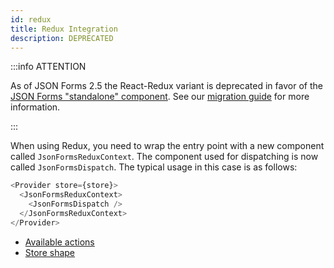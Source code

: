 ```yaml
---
id: redux
title: Redux Integration
description: DEPRECATED
---
```


:::info ATTENTION

As of JSON Forms 2.5 the React-Redux variant is deprecated in favor of the [JSON Forms "standalone" component](../integrations/react).
See our [migration guide](https://github.com/eclipsesource/jsonforms/blob/master/MIGRATION.md) for more information.

:::

When using Redux, you need to wrap the entry point with a new component called `JsonFormsReduxContext`.
The component used for dispatching is now called `JsonFormsDispatch`.
The typical usage in this case is as follows:

```js
<Provider store={store}>
  <JsonFormsReduxContext>
    <JsonFormsDispatch />
  </JsonFormsReduxContext>
</Provider>
```

- [Available actions](available-actions)
- [Store shape](store)
